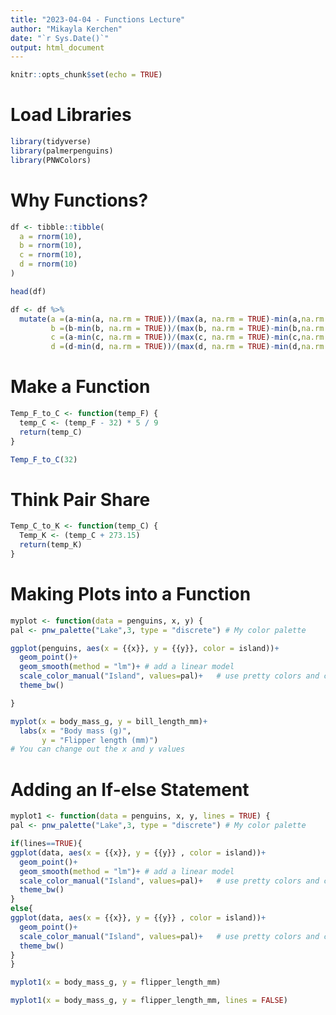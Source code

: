 ```yaml
---
title: "2023-04-04 - Functions Lecture"
author: "Mikayla Kerchen"
date: "`r Sys.Date()`"
output: html_document
---
```


```r
knitr::opts_chunk$set(echo = TRUE)
```

# Load Libraries

```r
library(tidyverse)
library(palmerpenguins)
library(PNWColors)
```

# Why Functions?

```r
df <- tibble::tibble(
  a = rnorm(10),
  b = rnorm(10),
  c = rnorm(10),
  d = rnorm(10)
)

head(df)

df <- df %>%
  mutate(a =(a-min(a, na.rm = TRUE))/(max(a, na.rm = TRUE)-min(a,na.rm = TRUE)),
         b =(b-min(b, na.rm = TRUE))/(max(b, na.rm = TRUE)-min(b,na.rm = TRUE)),
         c =(a-min(c, na.rm = TRUE))/(max(c, na.rm = TRUE)-min(c,na.rm = TRUE)),
         d =(d-min(d, na.rm = TRUE))/(max(d, na.rm = TRUE)-min(d,na.rm = TRUE)))
```

# Make a Function

```r
Temp_F_to_C <- function(temp_F) { 
  temp_C <- (temp_F - 32) * 5 / 9 
  return(temp_C)
}

Temp_F_to_C(32)

```

# Think Pair Share

```r
Temp_C_to_K <- function(temp_C) {
  Temp_K <- (temp_C + 273.15)
  return(temp_K)
}

```

# Making Plots into a Function

```r
myplot <- function(data = penguins, x, y) {
pal <- pnw_palette("Lake",3, type = "discrete") # My color palette

ggplot(penguins, aes(x = {{x}}, y = {{y}}, color = island))+
  geom_point()+
  geom_smooth(method = "lm")+ # add a linear model
  scale_color_manual("Island", values=pal)+   # use pretty colors and change the legend title
  theme_bw()

}

myplot(x = body_mass_g, y = bill_length_mm)+
  labs(x = "Body mass (g)",
       y = "Flipper length (mm)")
# You can change out the x and y values
```

# Adding an If-else Statement

```r
myplot1 <- function(data = penguins, x, y, lines = TRUE) {
pal <- pnw_palette("Lake",3, type = "discrete") # My color palette

if(lines==TRUE){
ggplot(data, aes(x = {{x}}, y = {{y}} , color = island))+
  geom_point()+
  geom_smooth(method = "lm")+ # add a linear model
  scale_color_manual("Island", values=pal)+   # use pretty colors and change the legend title
  theme_bw()
}
else{
ggplot(data, aes(x = {{x}}, y = {{y}} , color = island))+
  geom_point()+
  scale_color_manual("Island", values=pal)+   # use pretty colors and change the legend title
  theme_bw()
}
}

myplot1(x = body_mass_g, y = flipper_length_mm)

myplot1(x = body_mass_g, y = flipper_length_mm, lines = FALSE)
```

